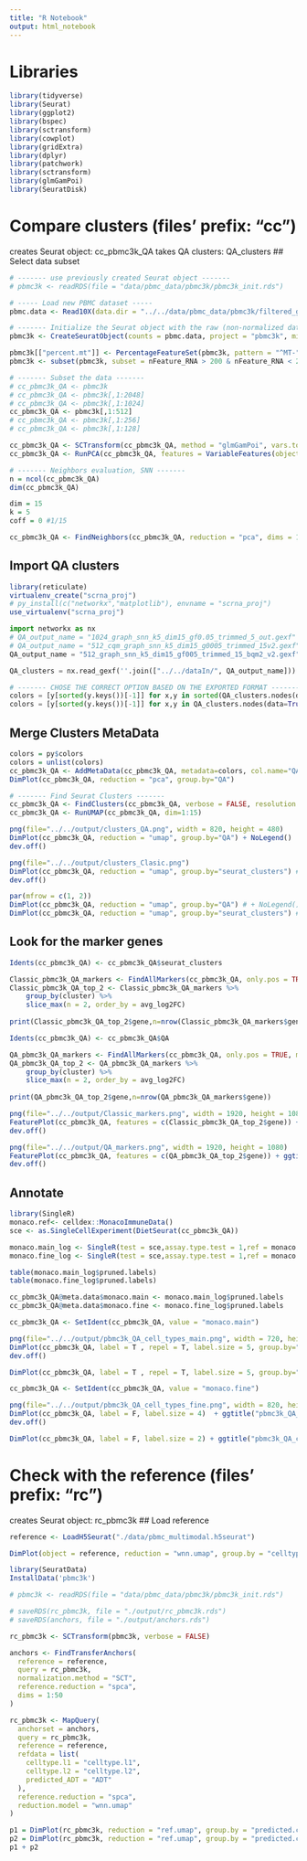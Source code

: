 ```yaml
---
title: "R Notebook"
output: html_notebook
---
```


# Libraries
```r
library(tidyverse)
library(Seurat)
library(ggplot2)
library(bspec)
library(sctransform)
library(cowplot)
library(gridExtra)
library(dplyr)
library(patchwork)
library(sctransform)
library(glmGamPoi)
library(SeuratDisk)
```

# Compare clusters (files' prefix: "cc")
creates Seurat object:    cc_pbmc3k_QA
takes QA clusters:        QA_clusters
## Select data subset
```r
# ------- use previously created Seurat object -------
# pbmc3k <- readRDS(file = "data/pbmc_data/pbmc3k/pbmc3k_init.rds")

# ----- Load new PBMC dataset -----
pbmc.data <- Read10X(data.dir = "../../data/pbmc_data/pbmc3k/filtered_gene_bc_matrices/hg19/")

# ------- Initialize the Seurat object with the raw (non-normalized data) -------
pbmc3k <- CreateSeuratObject(counts = pbmc.data, project = "pbmc3k", min.cells = 3, min.features = 200)

pbmc3k[["percent.mt"]] <- PercentageFeatureSet(pbmc3k, pattern = "^MT-")
pbmc3k <- subset(pbmc3k, subset = nFeature_RNA > 200 & nFeature_RNA < 2500 & percent.mt < 5)

# ------- Subset the data -------
# cc_pbmc3k_QA <- pbmc3k
# cc_pbmc3k_QA <- pbmc3k[,1:2048]
# cc_pbmc3k_QA <- pbmc3k[,1:1024]
cc_pbmc3k_QA <- pbmc3k[,1:512]
# cc_pbmc3k_QA <- pbmc3k[,1:256]
# cc_pbmc3k_QA <- pbmc3k[,1:128]

cc_pbmc3k_QA <- SCTransform(cc_pbmc3k_QA, method = "glmGamPoi", vars.to.regress = "percent.mt", verbose = FALSE)
cc_pbmc3k_QA <- RunPCA(cc_pbmc3k_QA, features = VariableFeatures(object = cc_pbmc3k_QA))

# ------- Neighbors evaluation, SNN -------
n = ncol(cc_pbmc3k_QA)
dim(cc_pbmc3k_QA)

dim = 15
k = 5
coff = 0 #1/15

cc_pbmc3k_QA <- FindNeighbors(cc_pbmc3k_QA, reduction = "pca", dims = 1:dim, k.param=k, compute.SNN=TRUE) #prune.SNN=coff
```

## Import QA clusters
```r
library(reticulate)
virtualenv_create("scrna_proj")
# py_install(c("networkx","matplotlib"), envname = "scrna_proj")
use_virtualenv("scrna_proj")
```

```python
import networkx as nx
# QA_output_name = "1024_graph_snn_k5_dim15_gf0.05_trimmed_5_out.gexf"
# QA_output_name = "512_cqm_graph_snn_k5_dim15_g0005_trimmed_15v2.gexf"
QA_output_name = "512_graph_snn_k5_dim15_gf005_trimmed_15_bqm2_v2.gexf"

QA_clusters = nx.read_gexf(''.join(["../../dataIn/", QA_output_name]))

# ------- CHOSE THE CORRECT OPTION BASED ON THE EXPORTED FORMAT -------
colors = [y[sorted(y.keys())[-1]] for x,y in sorted(QA_clusters.nodes(data=True))]
colors = [y[sorted(y.keys())[-1]] for x,y in QA_clusters.nodes(data=True)]
```

## Merge Clusters MetaData
```r
colors = py$colors
colors = unlist(colors)
cc_pbmc3k_QA <- AddMetaData(cc_pbmc3k_QA, metadata=colors, col.name="QA")
DimPlot(cc_pbmc3k_QA, reduction = "pca", group.by="QA")
```

```r
# ------- Find Seurat Clusters -------
cc_pbmc3k_QA <- FindClusters(cc_pbmc3k_QA, verbose = FALSE, resolution = 0.3, algorithm = 1)
cc_pbmc3k_QA <- RunUMAP(cc_pbmc3k_QA, dim=1:15)
```

```r
png(file="../../output/clusters_QA.png", width = 820, height = 480)
DimPlot(cc_pbmc3k_QA, reduction = "umap", group.by="QA") + NoLegend()
dev.off()

png(file="../../output/clusters_Clasic.png")
DimPlot(cc_pbmc3k_QA, reduction = "umap", group.by="seurat_clusters") # + NoLegend()
dev.off()

par(mfrow = c(1, 2))
DimPlot(cc_pbmc3k_QA, reduction = "umap", group.by="QA") # + NoLegend()
DimPlot(cc_pbmc3k_QA, reduction = "umap", group.by="seurat_clusters") # + NoLegend()
```

## Look for the marker genes
```r
Idents(cc_pbmc3k_QA) <- cc_pbmc3k_QA$seurat_clusters

Classic_pbmc3k_QA_markers <- FindAllMarkers(cc_pbmc3k_QA, only.pos = TRUE, min.pct = 0.25, logfc.threshold = 0)
Classic_pbmc3k_QA_top_2 <- Classic_pbmc3k_QA_markers %>%
    group_by(cluster) %>%
    slice_max(n = 2, order_by = avg_log2FC)
  
print(Classic_pbmc3k_QA_top_2$gene,n=nrow(Classic_pbmc3k_QA_markers$gene))
```

```r
Idents(cc_pbmc3k_QA) <- cc_pbmc3k_QA$QA

QA_pbmc3k_QA_markers <- FindAllMarkers(cc_pbmc3k_QA, only.pos = TRUE, min.pct = 0.25, logfc.threshold = 0)
QA_pbmc3k_QA_top_2 <- QA_pbmc3k_QA_markers %>%
    group_by(cluster) %>%
    slice_max(n = 2, order_by = avg_log2FC)
  
print(QA_pbmc3k_QA_top_2$gene,n=nrow(QA_pbmc3k_QA_markers$gene))
```

```r
png(file="../../output/Classic_markers.png", width = 1920, height = 1080)
FeaturePlot(cc_pbmc3k_QA, features = c(Classic_pbmc3k_QA_top_2$gene)) + ggtitle("Classic_markers")
dev.off()

png(file="../../output/QA_markers.png", width = 1920, height = 1080)
FeaturePlot(cc_pbmc3k_QA, features = c(QA_pbmc3k_QA_top_2$gene)) + ggtitle("QA_markers")
dev.off()
```

## Annotate
```r
library(SingleR)
monaco.ref<- celldex::MonacoImmuneData()
sce <- as.SingleCellExperiment(DietSeurat(cc_pbmc3k_QA))

monaco.main_log <- SingleR(test = sce,assay.type.test = 1,ref = monaco.ref,labels = monaco.ref$label.main)
monaco.fine_log <- SingleR(test = sce,assay.type.test = 1,ref = monaco.ref,labels = monaco.ref$label.fine)
```

```r
table(monaco.main_log$pruned.labels)
table(monaco.fine_log$pruned.labels)

cc_pbmc3k_QA@meta.data$monaco.main <- monaco.main_log$pruned.labels
cc_pbmc3k_QA@meta.data$monaco.fine <- monaco.fine_log$pruned.labels
```

```r
cc_pbmc3k_QA <- SetIdent(cc_pbmc3k_QA, value = "monaco.main")

png(file="../../output/pbmc3k_QA_cell_types_main.png", width = 720, height = 480)
DimPlot(cc_pbmc3k_QA, label = T , repel = T, label.size = 5, group.by="monaco.main") + NoLegend() + ggtitle("pbmc3k_QA_cell_type")
dev.off()

DimPlot(cc_pbmc3k_QA, label = T , repel = T, label.size = 5, group.by="monaco.main") + NoLegend() + ggtitle("pbmc3k_QA_cell_type")
```

```r
cc_pbmc3k_QA <- SetIdent(cc_pbmc3k_QA, value = "monaco.fine")

png(file="../../output/pbmc3k_QA_cell_types_fine.png", width = 820, height = 480)
DimPlot(cc_pbmc3k_QA, label = F, label.size = 4)  + ggtitle("pbmc3k_QA_cell_type")
dev.off()

DimPlot(cc_pbmc3k_QA, label = F, label.size = 2) + ggtitle("pbmc3k_QA_cell_type")
```

# Check with the reference (files' prefix: "rc")
creates Seurat object:    rc_pbmc3k
## Load reference
```r
reference <- LoadH5Seurat("./data/pbmc_multimodal.h5seurat")
```

```r
DimPlot(object = reference, reduction = "wnn.umap", group.by = "celltype.l2", label = TRUE, label.size = 3, repel = TRUE) + NoLegend()
```

```r
library(SeuratData)
InstallData('pbmc3k')

# pbmc3k <- readRDS(file = "data/pbmc_data/pbmc3k/pbmc3k_init.rds")
```

```r
# saveRDS(rc_pbmc3k, file = "./output/rc_pbmc3k.rds")
# saveRDS(anchors, file = "./output/anchors.rds")
```

```r
rc_pbmc3k <- SCTransform(pbmc3k, verbose = FALSE)
```

```r
anchors <- FindTransferAnchors(
  reference = reference,
  query = rc_pbmc3k,
  normalization.method = "SCT",
  reference.reduction = "spca",
  dims = 1:50
)
```

```r
rc_pbmc3k <- MapQuery(
  anchorset = anchors,
  query = rc_pbmc3k,
  reference = reference,
  refdata = list(
    celltype.l1 = "celltype.l1",
    celltype.l2 = "celltype.l2",
    predicted_ADT = "ADT"
  ),
  reference.reduction = "spca", 
  reduction.model = "wnn.umap"
)
```

```r
p1 = DimPlot(rc_pbmc3k, reduction = "ref.umap", group.by = "predicted.celltype.l1", label = TRUE, label.size = 3, repel = TRUE) + NoLegend()
p2 = DimPlot(rc_pbmc3k, reduction = "ref.umap", group.by = "predicted.celltype.l2", label = TRUE, label.size = 3 ,repel = TRUE) + NoLegend()
p1 + p2
```
